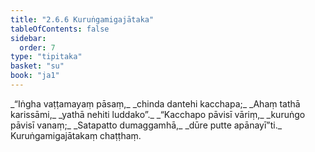 ```yaml
---
title: "2.6.6 Kuruṅgamigajātaka"
tableOfContents: false
sidebar:
  order: 7
type: "tipitaka"
basket: "su"
book: "ja1"
---
```



<DynamicBreadcrumb />

<Division number="111" book="ja1">

<Paragraph number="521" type="verses" book="ja1">
_“Iṅgha vaṭṭamayaṃ pāsaṃ,_  
_chinda dantehi kacchapa;_  
_Ahaṃ tathā karissāmi,_  
_yathā nehiti luddako”._  

</Paragraph>

</Division>
<Division number="112" book="ja1">

<Paragraph number="522" type="verses" book="ja1">
_“Kacchapo pāvisī vāriṃ,_  
_kuruṅgo pāvisī vanaṃ;_  
_Satapatto dumaggamhā,_  
_dūre putte apānayī”ti._  


</Paragraph>
</Division>

<Paragraph number="523" type="center" book="ja1">
Kuruṅgamigajātakaṃ chaṭṭhaṃ.
</Paragraph>